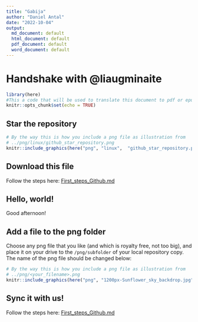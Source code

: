 ```yaml
---
title: "Gabija"
author: "Daniel Antal"
date: "2022-10-04"
output:
  md_document: default
  html_document: default
  pdf_document: default
  word_document: default
---
```


# Handshake with @liaugminaite

```r
library(here)
#This a code that will be used to translate this document to pdf or epub.
knitr::opts_chunk$set(echo = TRUE)
```

## Star the repository

```r
# By the way this is how you include a png file as illustration from 
# ../png/linux/github_star_repository.png
knitr::include_graphics(here("png", "linux",  "github_star_repository.png"))
```

## Download this file

Follow the steps here: [First_steps_Github.md](https://github.com/antaldaniel/new-contributors/blob/main/First_steps_Github.md)


## Hello, world!

Good afternoon! 

## Add a file to the png folder

Choose any png file that you like (and which is royalty free, not too big), and place it on your drive to the `/png/subfolder` of your local repository copy. The name of the png file should be changed below:

```r
# By the way this is how you include a png file as illustration from 
# ../png/<your_filename>.png
knitr::include_graphics(here("png", "1200px-Sunflower_sky_backdrop.jpg"))
```

## Sync it with us!

Follow the steps here: [First_steps_Github.md](https://github.com/antaldaniel/new-contributors/blob/main/First_steps_Github.md)

